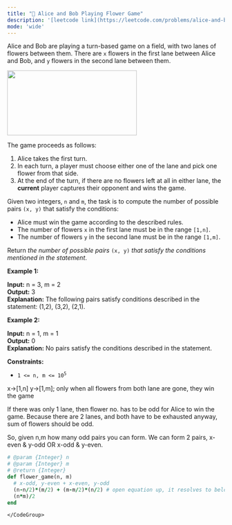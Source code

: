 ```yaml
---
title: "🧀 Alice and Bob Playing Flower Game"
description: '[leetcode link](https://leetcode.com/problems/alice-and-bob-playing-flower-game/description/)'
mode: 'wide'
---
```

<Tabs>
  <Tab title="Question" icon="circle-question" iconType="regular">
    <Card>
      <p>Alice and Bob are playing a turn-based game on a field, with two lanes of flowers between them. There are <code>x</code> flowers in the first lane between Alice and Bob, and <code>y</code> flowers in the second lane between them.</p>  <p><img alt="" src="https://assets.leetcode.com/uploads/2025/08/27/3021.png" style="width: 300px; height: 150px;" /></p>  <p>The game proceeds as follows:</p>  <ol>  <li>Alice takes the first turn.</li>  <li>In each turn, a player must choose either one of the lane&nbsp;and pick one flower from that side.</li>  <li>At the end of the turn, if there are no flowers left at all in either lane, the <strong>current</strong> player captures their opponent and wins the game.</li> </ol>  <p>Given two integers, <code>n</code> and <code>m</code>, the task is to compute the number of possible pairs <code>(x, y)</code> that satisfy the conditions:</p>  <ul>  <li>Alice must win the game according to the described rules.</li>  <li>The number of flowers <code>x</code> in the first lane must be in the range <code>[1,n]</code>.</li>  <li>The number of flowers <code>y</code> in the second lane must be in the range <code>[1,m]</code>.</li> </ul>  <p>Return <em>the number of possible pairs</em> <code>(x, y)</code> <em>that satisfy the conditions mentioned in the statement</em>.</p>   <p><strong class="example">Example 1:</strong></p>   <strong>Input:</strong> n = 3, m = 2 <br/> <strong>Output:</strong> 3 <br/> <strong>Explanation:</strong> The following pairs satisfy conditions described in the statement: (1,2), (3,2), (2,1).   <p><strong class="example">Example 2:</strong></p>   <strong>Input:</strong> n = 1, m = 1 <br/> <strong>Output:</strong> 0 <br/> <strong>Explanation:</strong> No pairs satisfy the conditions described in the statement.    <p><strong>Constraints:</strong></p>  <ul>  <li><code>1 &lt;= n, m &lt;= 10<sup>5</sup></code></li> </ul> 
    </Card>
  </Tab>
  <Tab title="Solution" icon="lightbulb" iconType="regular" >
    <Card>
      x-&gt;[1,n] y-&gt;[1,m]; only when all flowers from both lane are gone, they win the game
 
If there was only 1 lane, then flower no. has to be odd for Alice to win the game.
Because there are 2 lanes, and both have to be exhausted anyway, sum of flowers should be odd.

So, given n,m how many odd pairs you can form. We can form 2 pairs, x-even & y-odd OR x-odd & y-even.
</Card>
  <Expandable title="code">
    <CodeGroup dropdown>
```ruby title="Alice and Bob Playing Flower Game" lines
# @param {Integer} n
# @param {Integer} m
# @return {Integer}
def flower_game(n, m)
  # x-odd, y-even + x-even, y-odd
  (n-n/2)*(m/2) + (m-m/2)*(n/2) # open equation up, it resolves to below
  (n*m)/2
end
```
    </CodeGroup>
  </Expandable>
  </Tab>
</Tabs>